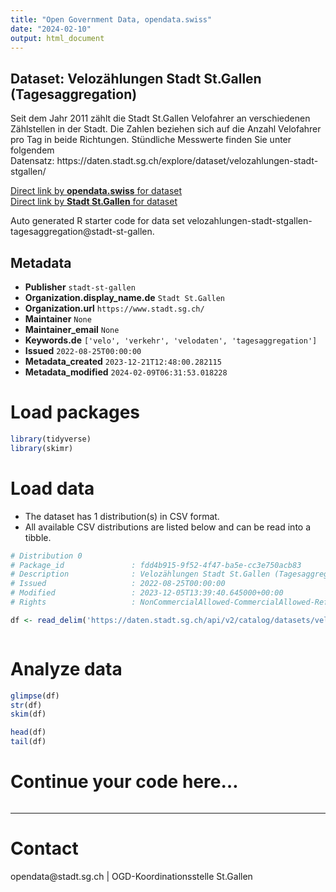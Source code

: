 ```yaml
---
title: "Open Government Data, opendata.swiss"
date: "2024-02-10"
output: html_document
---
```


## Dataset: Velozählungen Stadt St.Gallen (Tagesaggregation)

Seit dem Jahr 2011 zählt die Stadt St.Gallen Velofahrer an verschiedenen Zählstellen in der Stadt. Die Zahlen beziehen sich auf die Anzahl Velofahrer pro Tag in beide Richtungen. Stündliche Messwerte finden Sie unter folgendem Datensatz: https://daten.stadt.sg.ch/explore/dataset/velozahlungen-stadt-stgallen/

[Direct link by **opendata.swiss** for dataset](https://opendata.swiss/de/dataset/velozahlungen-stadt-st-gallen-tagesaggregation)<br>
[Direct link by **Stadt St.Gallen** for dataset](https://daten.stadt.sg.ch/explore/dataset/velozahlungen-stadt-stgallen-tagesaggregation/)

Auto generated R starter code for data set velozahlungen-stadt-stgallen-tagesaggregation@stadt-st-gallen.

## Metadata

- **Publisher** `stadt-st-gallen`
- **Organization.display_name.de** `Stadt St.Gallen`
- **Organization.url** `https://www.stadt.sg.ch/`
- **Maintainer** `None`
- **Maintainer_email** `None`
- **Keywords.de** `['velo', 'verkehr', 'velodaten', 'tagesaggregation']`
- **Issued** `2022-08-25T00:00:00`
- **Metadata_created** `2023-12-21T12:48:00.282115`
- **Metadata_modified** `2024-02-09T06:31:53.018228`


# Load packages

```r

library(tidyverse)
library(skimr)

```

# Load data

-   The dataset has 1 distribution(s) in CSV format.
-   All available CSV distributions are listed below and can be read into a tibble.

```r

# Distribution 0
# Package_id               : fdd4b915-9f52-4f47-ba5e-cc3e750acb83
# Description              : Velozählungen Stadt St.Gallen (Tagesaggregation) (csv)
# Issued                   : 2022-08-25T00:00:00
# Modified                 : 2023-12-05T13:39:40.645000+00:00
# Rights                   : NonCommercialAllowed-CommercialAllowed-ReferenceRequired

df <- read_delim('https://daten.stadt.sg.ch/api/v2/catalog/datasets/velozahlungen-stadt-stgallen-tagesaggregation/exports/csv')



```

# Analyze data

```r

glimpse(df)
str(df)
skim(df)

head(df)
tail(df)

```

# Continue your code here...

```r

```

------------------------------------------------------------------------

# Contact

opendata@stadt.sg.ch | OGD-Koordinationsstelle St.Gallen
